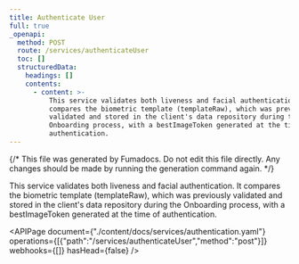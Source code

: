 ```yaml
---
title: Authenticate User
full: true
_openapi:
  method: POST
  route: /services/authenticateUser
  toc: []
  structuredData:
    headings: []
    contents:
      - content: >-
          This service validates both liveness and facial authentication. It
          compares the biometric template (templateRaw), which was previously
          validated and stored in the client's data repository during the
          Onboarding process, with a bestImageToken generated at the time of
          authentication.
---
```


{/* This file was generated by Fumadocs. Do not edit this file directly. Any changes should be made by running the generation command again. */}

This service validates both liveness and facial authentication. It compares the biometric template (templateRaw), which was previously validated and stored in the client's data repository during the Onboarding process, with a bestImageToken generated at the time of authentication.

<APIPage document={"./content/docs/services/authentication.yaml"} operations={[{"path":"/services/authenticateUser","method":"post"}]} webhooks={[]} hasHead={false} />